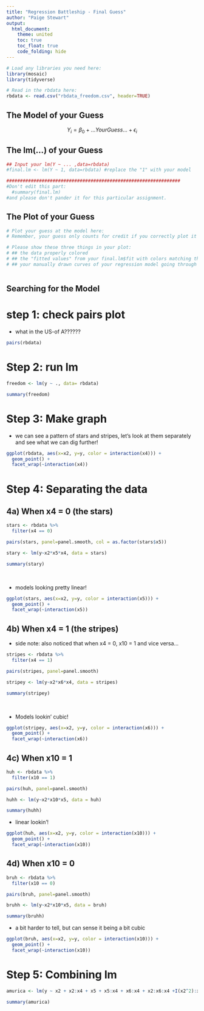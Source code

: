 ```yaml
---
title: "Regression Battleship - Final Guess"
author: "Paige Stewart"
output: 
  html_document:
    theme: united
    toc: true
    toc_float: true
    code_folding: hide
---
```


```r
# Load any libraries you need here:
library(mosaic)
library(tidyverse)

# Read in the rbdata here:
rbdata <- read.csv("rbdata_freedom.csv", header=TRUE)
```

## The Model of your Guess

<!-- Enter your guessed model in the math notation below. -->

$$
  Y_i = \beta_0 + ...YourGuess... + \epsilon_i
$$

## The lm(...) of your Guess

```r
## Input your lm(Y ~ ... ,data=rbdata)
#final.lm <- lm(Y ~ 1, data=rbdata) #replace the "1" with your model
```

```r
################################################################
#Don't edit this part:
  #summary(final.lm)
#and please don't pander it for this particular assignment.
```


## The Plot of your Guess

```r
# Plot your guess at the model here:
# Remember, your guess only counts for credit if you correctly plot it in a single 2D scatterplot.

# Please show these three things in your plot:
# ## the data properly colored
# ## the "fitted values" from your final.lm$fit with colors matching the data colors
# ## your manually drawn curves of your regression model going through all fitted value points



```


## Searching for the Model

<!-- Put all your scratch work down here. -->

# step 1: check pairs plot

- what in the US-of A??????

```r
pairs(rbdata)
```

# Step 2: run lm

```r
freedom <- lm(y ~ ., data= rbdata)

summary(freedom)
```

# Step 3: Make graph

- we can see a pattern of stars and stripes, let's look at them separately and see what we can dig further!

```r
ggplot(rbdata, aes(x=x2, y=y, color = interaction(x4))) +
  geom_point() +
  facet_wrap(~interaction(x4))
```

# Step 4: Separating the data

## 4a) When x4 = 0 (the stars)

```r
stars <- rbdata %>%
  filter(x4 == 0)

pairs(stars, panel=panel.smooth, col = as.factor(stars$x5))
```

```r
stary <- lm(y~x2*x5*x4, data = stars)

summary(stary)

```

<br>

- models looking pretty linear!

```r
ggplot(stars, aes(x=x2, y=y, color = interaction(x5))) +
  geom_point() +
  facet_wrap(~interaction(x5))
```


## 4b) When x4 = 1 (the stripes)

- side note: also noticed that when x4 = 0, x10 = 1 and vice versa...

```r
stripes <- rbdata %>%
  filter(x4 == 1)

pairs(stripes, panel=panel.smooth)
```

```r
stripey <- lm(y~x2*x6*x4, data = stripes)

summary(stripey)
```
<br>

- Models lookin' cubic!

```r
ggplot(stripey, aes(x=x2, y=y, color = interaction(x6))) +
  geom_point() +
  facet_wrap(~interaction(x6))
```

## 4c) When x10 = 1

```r
huh <- rbdata %>%
  filter(x10 == 1)

pairs(huh, panel=panel.smooth)

huhh <- lm(y~x2*x10*x5, data = huh)

summary(huhh)
```


- linear lookin'!

```r
ggplot(huh, aes(x=x2, y=y, color = interaction(x10))) +
  geom_point() +
  facet_wrap(~interaction(x10))
```

## 4d) When x10 = 0

```r
bruh <- rbdata %>%
  filter(x10 == 0)

pairs(bruh, panel=panel.smooth)

bruhh <- lm(y~x2*x10*x5, data = bruh)

summary(bruhh)
```

- a bit harder to tell, but can sense it being a bit cubic

```r
ggplot(bruh, aes(x=x2, y=y, color = interaction(x10))) +
  geom_point() +
  facet_wrap(~interaction(x10))
```

# Step 5: Combining lm

```r
amurica <- lm(y ~ x2 + x2:x4 + x5 + x5:x4 + x6:x4 + x2:x6:x4 +I(x2^2):x4:x6 + I(x2^3):x4:x6 +x2:x5:x4 +I(x2^2):x4:x5 + I(x2^3):x4:x5 + x5:x10 + x2:x5:x10 +I(x2^2):x10:x5 + I(x2^3):x5:x10, data = rbdata)

summary(amurica)
```



 
